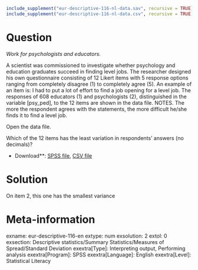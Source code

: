 ```r
include_supplement("eur-descriptive-116-nl-data.sav", recursive = TRUE)
include_supplement("eur-descriptive-116-nl-data.csv", recursive = TRUE)
```

Question
========
*Work for psychologists and educators.*

A scientist was commissioned to investigate whether psychology and education graduates succeed in finding level jobs. The researcher designed his own questionnaire consisting of 12 Likert items with 5 response options ranging from completely disagree (1) to completely agree (5). An example of an item is: I had to put a lot of effort to find a job opening for a level job. The responses of 608 educators (1) and psychologists (2), distinguished in the variable [psy_ped], to the 12 items are shown in the data file. NOTES. The more the respondent agrees with the statements, the more difficult he/she finds it to find a level job.

Open the data file.

Which of the 12 items has the least variation in respondents' answers (no decimals)?

* Download**: [SPSS file](eur-descriptive-116-nl-data.sav), [CSV file](eur-descriptive-116-nl-data.csv)

Solution
========
On item 2, this one has the smallest variance

Meta-information
================
exname: eur-descriptive-116-en
extype: num
exsolution: 2
extol: 0
exsection: Descriptive statistics/Summary Statistics/Measures of Spread/Standard Deviation
exextra[Type]: Interpreting output, Performing analysis
exextra[Program]: SPSS
exextra[Language]: English
exextra[Level]: Statistical Literacy
